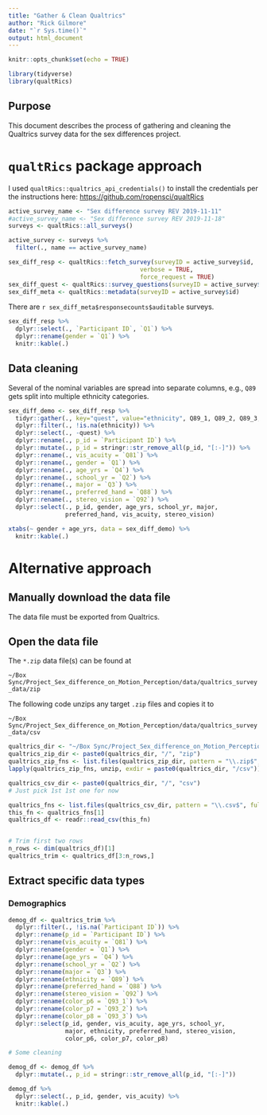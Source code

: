 ```yaml
---
title: "Gather & Clean Qualtrics"
author: "Rick Gilmore"
date: "`r Sys.time()`"
output: html_document
---
```


```r
knitr::opts_chunk$set(echo = TRUE)

library(tidyverse)
library(qualtRics)
```

## Purpose

This document describes the process of gathering and cleaning the Qualtrics survey data for the sex differences project.

# `qualtRics` package approach

I used `qualtRics::qualtrics_api_credentials()` to install the credentials per the instructions here: <https://github.com/ropensci/qualtRics>

```r
active_survey_name <- "Sex difference survey REV 2019-11-11"
#active_survey_name <- "Sex difference survey REV 2019-11-18"
surveys <- qualtRics::all_surveys()

active_survey <- surveys %>%
  filter(., name == active_survey_name)

sex_diff_resp <- qualtRics::fetch_survey(surveyID = active_survey$id,
                                     verbose = TRUE,
                                     force_request = TRUE)
sex_diff_quest <- qualtRics::survey_questions(surveyID = active_survey$id)
sex_diff_meta <- qualtRics::metadata(surveyID = active_survey$id)
```

There are `r sex_diff_meta$responsecounts$auditable` surveys.

```r
sex_diff_resp %>%
  dplyr::select(., `Participant ID`, `Q1`) %>%
  dplyr::rename(gender = `Q1`) %>%
  knitr::kable(.)
```

## Data cleaning

Several of the nominal variables are spread into separate columns, e.g., `Q89` gets split into multiple ethnicity categories.

```r
sex_diff_demo <- sex_diff_resp %>%
  tidyr::gather(., key="quest", value="ethnicity", Q89_1, Q89_2, Q89_3, Q89_4, Q89_5) %>%
  dplyr::filter(., !is.na(ethnicity)) %>%
  dplyr::select(., -quest) %>%
  dplyr::rename(., p_id = `Participant ID`) %>%
  dplyr::mutate(., p_id = stringr::str_remove_all(p_id, "[:-]")) %>%
  dplyr::rename(., vis_acuity = `Q81`) %>%
  dplyr::rename(., gender = `Q1`) %>%
  dplyr::rename(., age_yrs = `Q4`) %>%
  dplyr::rename(., school_yr = `Q2`) %>%
  dplyr::rename(., major = `Q3`) %>%
  dplyr::rename(., preferred_hand = `Q88`) %>%
  dplyr::rename(., stereo_vision = `Q92`) %>%
  dplyr::select(., p_id, gender, age_yrs, school_yr, major,
                preferred_hand, vis_acuity, stereo_vision)
```



```r
xtabs(~ gender + age_yrs, data = sex_diff_demo) %>%
  knitr::kable(.)
```

# Alternative approach

## Manually download the data file

The data file must be exported from Qualtrics.

## Open the data file

The `*.zip` data file(s) can be found at

`~/Box Sync/Project_Sex_difference_on_Motion_Perception/data/qualtrics_survey_data/zip`

The following code unzips any target `.zip` files and copies it to 

`~/Box Sync/Project_Sex_difference_on_Motion_Perception/data/qualtrics_survey_data/csv`

```r
qualtrics_dir <- "~/Box Sync/Project_Sex_difference_on_Motion_Perception/data/qualtrics_survey_data"
qualtrics_zip_dir <- paste0(qualtrics_dir, "/", "zip")
qualtrics_zip_fns <- list.files(qualtrics_zip_dir, pattern = "\\.zip$", full.names = TRUE)
lapply(qualtrics_zip_fns, unzip, exdir = paste0(qualtrics_dir, "/csv"))
```

```r
qualtrics_csv_dir <- paste0(qualtrics_dir, "/", "csv")
# Just pick 1st 1st one for now

qualtrics_fns <- list.files(qualtrics_csv_dir, pattern = "\\.csv$", full.names = TRUE)
this_fn <- qualtrics_fns[1]
qualtrics_df <- readr::read_csv(this_fn)


# Trim first two rows
n_rows <- dim(qualtrics_df)[1]
qualtrics_trim <- qualtrics_df[3:n_rows,]
```

## Extract specific data types

### Demographics

```r
demog_df <- qualtrics_trim %>%
  dplyr::filter(., !is.na(`Participant ID`)) %>%
  dplyr::rename(p_id = `Participant ID`) %>%
  dplyr::rename(vis_acuity = `Q81`) %>%
  dplyr::rename(gender = `Q1`) %>%
  dplyr::rename(age_yrs = `Q4`) %>%
  dplyr::rename(school_yr = `Q2`) %>%
  dplyr::rename(major = `Q3`) %>%
  dplyr::rename(ethnicity = `Q89`) %>%
  dplyr::rename(preferred_hand = `Q88`) %>%
  dplyr::rename(stereo_vision = `Q92`) %>%
  dplyr::rename(color_p6 = `Q93_1`) %>%
  dplyr::rename(color_p7 = `Q93_2`) %>%
  dplyr::rename(color_p8 = `Q93_3`) %>%
  dplyr::select(p_id, gender, vis_acuity, age_yrs, school_yr,
                major, ethnicity, preferred_hand, stereo_vision,
                color_p6, color_p7, color_p8)

# Some cleaning

demog_df <- demog_df %>%
  dplyr::mutate(., p_id = stringr::str_remove_all(p_id, "[:-]"))

demog_df %>%
  dplyr::select(., p_id, gender, vis_acuity) %>%
  knitr::kable(.)
```

